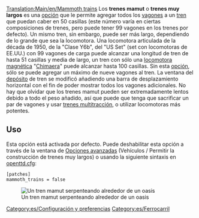 [[Translation:Main/en/Mammoth trains]]
Los '''trenes mamut''' o '''trenes muy largos''' es una [[Main/es/Opciones avanzadas|opción]] que le permite agregar todos los [[Main/es/Trenes|vagones]] a un [[Main/es/Trenes|tren]] que puedan caber en 50 casillas (este número varía en ciertas composiciones de trenes, pero puede tener 99 vagones en los trenes por defecto). Un mismo tren, sin embargo, puede ser más largo, dependiendo de lo grande que sea la locomotora. Una locomotora articulada de la década de 1950, de la "Clase Y6b", del "US Set" (set con locomotoras de EE.UU.) con 99 vagones de carga puede alcanzar una longitud de tren de hasta 51 casillas y  media de largo, un tren con sólo una [[Main/es/MagLev|locomotora magnética]] "[[Main/es/Lev4 'Chimaera'|Chimaera]]" puede alcanzar hasta 100 casillas. Sin esta [[Main/es/Opciones avanzadas|opción]], sólo se puede agregar un máximo de nueve vagones al tren. La ventana del [[Main/es/Depósitos|depósito]] de tren se modificó añadiendo una barra de desplazamiento horizontal con el fin de poder mostrar todos los vagones adicionales. No hay que olvidar que los trenes mamut pueden ser extremadamente lentos debido a todo el peso añadido, así que puede que tenga que sacrificar un par de vagones y usar [[Main/es/Trenes Multitracción|trenes multitracción]], o utilizar locomotoras más potentes.

== Uso ==
Esta opción está activada por defecto. Puede deshabilitar esta opción a través de la ventana de [[Main/en/Opciones avanzadas/Vehículos/Es#Permitir la construcción de trenes muy largos|Opciones avanzadas]] (Vehículos / Permitir la construcción de trenes muy largos) o usando la siguiente sintaxis en [[Main/en/Openttd.cfg|openttd.cfg]]:
<pre>
[patches]
mammoth_trains = false
</pre>
[[File:en/MammothTrains.png|center|none|frame|Un tren mamut serpenteando alrededor de un oasis]]

[[Category:es/Configuración y preferencias]]
[[Category:es/Ferrocarril]]